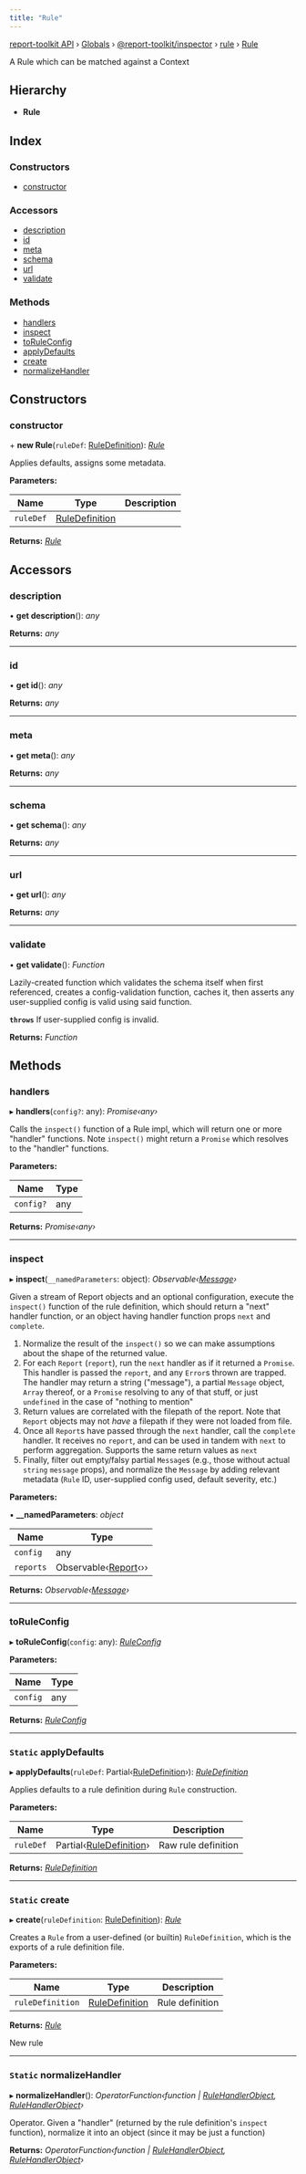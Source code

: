 ```yaml
---
title: "Rule"
---
```


[report-toolkit API](../home.mdx) › [Globals](../home.mdx) › [@report-toolkit/inspector](../modules/report_toolkit_inspector.mdx) › [rule](../modules/report_toolkit_inspector.rule.mdx) › [Rule](report_toolkit_inspector.rule.rule.mdx)

A Rule which can be matched against a Context

## Hierarchy

* **Rule**

## Index

### Constructors

- [constructor](report_toolkit_inspector.rule.rule#constructor)

### Accessors

- [description](report_toolkit_inspector.rule.rule#description)
- [id](report_toolkit_inspector.rule.rule#id)
- [meta](report_toolkit_inspector.rule.rule#meta)
- [schema](report_toolkit_inspector.rule.rule#schema)
- [url](report_toolkit_inspector.rule.rule#url)
- [validate](report_toolkit_inspector.rule.rule#validate)

### Methods

- [handlers](report_toolkit_inspector.rule.rule#handlers)
- [inspect](report_toolkit_inspector.rule.rule#inspect)
- [toRuleConfig](report_toolkit_inspector.rule.rule#toruleconfig)
- [applyDefaults](report_toolkit_inspector.rule.rule#static-applydefaults)
- [create](report_toolkit_inspector.rule.rule#static-create)
- [normalizeHandler](report_toolkit_inspector.rule.rule#static-normalizehandler)

## Constructors

### constructor

\+ **new Rule**(`ruleDef`: [RuleDefinition](../modules/report_toolkit_inspector.rule#ruledefinition)): *[Rule](report_toolkit_inspector.rule.rule)*

Applies defaults, assigns some metadata.

**Parameters:**

Name | Type | Description |
------ | ------ | ------ |
`ruleDef` | [RuleDefinition](../modules/report_toolkit_inspector.rule#ruledefinition) |   |

**Returns:** *[Rule](report_toolkit_inspector.rule.rule)*

## Accessors

### description

• **get description**(): *any*

**Returns:** *any*

___

### id

• **get id**(): *any*

**Returns:** *any*

___

### meta

• **get meta**(): *any*

**Returns:** *any*

___

### schema

• **get schema**(): *any*

**Returns:** *any*

___

### url

• **get url**(): *any*

**Returns:** *any*

___

### validate

• **get validate**(): *Function*

Lazily-created function which validates the schema itself when first
referenced, creates a config-validation function, caches it, then asserts
any user-supplied config is valid using said function.

**`throws`** If user-supplied config is invalid.

**Returns:** *Function*

## Methods

### handlers

▸ **handlers**(`config?`: any): *Promise‹any›*

Calls the `inspect()` function of a Rule impl, which will return one or
more "handler" functions. Note `inspect()` might return a `Promise` which
resolves to the "handler" functions.

**Parameters:**

Name | Type |
------ | ------ |
`config?` | any |

**Returns:** *Promise‹any›*

___

### inspect

▸ **inspect**(`__namedParameters`: object): *Observable‹[Message](report_toolkit_inspector.message.message)›*

Given a stream of Report objects and an optional configuration, execute the
`inspect()` function of the rule definition, which should return a "next"
handler function, or an object having handler function props `next` and
`complete`.
1. Normalize the result of the `inspect()` so we can make assumptions about
   the shape of the returned value.
2. For each `Report` (`report`), run the `next` handler as if it returned
   a `Promise`. This handler is passed the `report`, and any `Error`s
   thrown are trapped. The handler may return a string ("message"), a
   partial `Message` object, `Array` thereof, or a `Promise` resolving to
   any of that stuff, or just `undefined` in the case of "nothing to
   mention"
3. Return values are correlated with the filepath of the report. Note that
   `Report` objects may not *have* a filepath if they were not loaded from
   file.
4. Once all `Report`s have passed through the `next` handler, call the
   `complete` handler.  It receives no `report`, and can be used in tandem
   with `next` to perform aggregation. Supports the same return values as
   `next`
5. Finally, filter out empty/falsy partial `Message`s (e.g., those without
   actual `string` `message` props), and normalize the `Message` by adding
   relevant metadata (`Rule` ID, user-supplied config used, default
   severity, etc.)

**Parameters:**

▪ **__namedParameters**: *object*

Name | Type |
------ | ------ |
`config` | any |
`reports` | Observable‹[Report](report_toolkit_common.report.report)‹›› |

**Returns:** *Observable‹[Message](report_toolkit_inspector.message.message)›*

___

### toRuleConfig

▸ **toRuleConfig**(`config`: any): *[RuleConfig](report_toolkit_inspector.rule_config.ruleconfig)*

**Parameters:**

Name | Type |
------ | ------ |
`config` | any |

**Returns:** *[RuleConfig](report_toolkit_inspector.rule_config.ruleconfig)*

___

### `Static` applyDefaults

▸ **applyDefaults**(`ruleDef`: Partial‹[RuleDefinition](../modules/report_toolkit_inspector.rule#ruledefinition)›): *[RuleDefinition](../modules/report_toolkit_inspector.rule#ruledefinition)*

Applies defaults to a rule definition during `Rule` construction.

**Parameters:**

Name | Type | Description |
------ | ------ | ------ |
`ruleDef` | Partial‹[RuleDefinition](../modules/report_toolkit_inspector.rule#ruledefinition)› | Raw rule definition |

**Returns:** *[RuleDefinition](../modules/report_toolkit_inspector.rule#ruledefinition)*

___

### `Static` create

▸ **create**(`ruleDefinition`: [RuleDefinition](../modules/report_toolkit_inspector.rule#ruledefinition)): *[Rule](report_toolkit_inspector.rule.rule)*

Creates a `Rule` from a user-defined (or builtin) `RuleDefinition`, which
is the exports of a rule definition file.

**Parameters:**

Name | Type | Description |
------ | ------ | ------ |
`ruleDefinition` | [RuleDefinition](../modules/report_toolkit_inspector.rule#ruledefinition) | Rule definition |

**Returns:** *[Rule](report_toolkit_inspector.rule.rule)*

New rule

___

### `Static` normalizeHandler

▸ **normalizeHandler**(): *OperatorFunction‹function | [RuleHandlerObject](../modules/report_toolkit_inspector.rule#rulehandlerobject), [RuleHandlerObject](../modules/report_toolkit_inspector.rule#rulehandlerobject)›*

Operator.  Given a "handler" (returned by the rule definition's `inspect`
function), normalize it into an object (since it may be just a function)

**Returns:** *OperatorFunction‹function | [RuleHandlerObject](../modules/report_toolkit_inspector.rule#rulehandlerobject), [RuleHandlerObject](../modules/report_toolkit_inspector.rule#rulehandlerobject)›*

